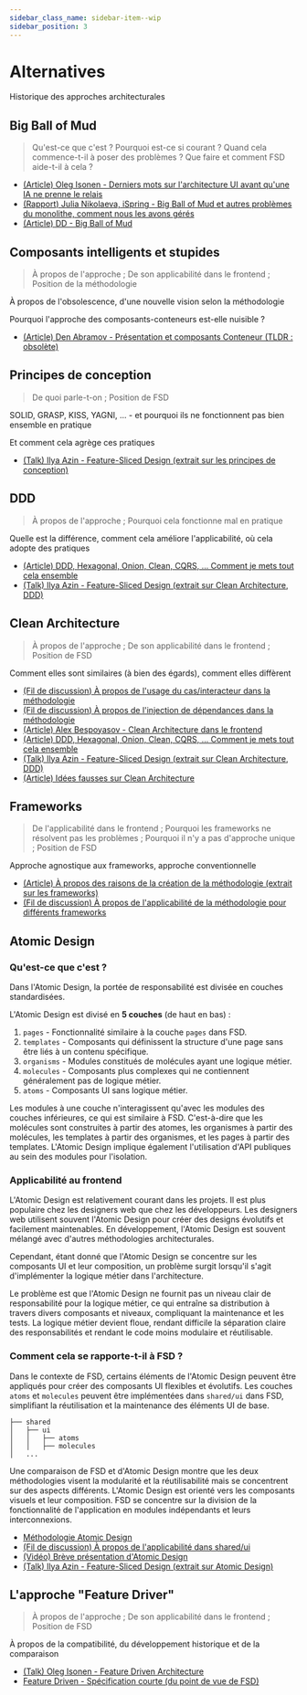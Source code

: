 ```yaml
---
sidebar_class_name: sidebar-item--wip
sidebar_position: 3
---
```



# Alternatives

<WIP ticket="62" />

Historique des approches architecturales

## Big Ball of Mud

<WIP ticket="258" />

> Qu'est-ce que c'est ? Pourquoi est-ce si courant ? Quand cela commence-t-il à poser des problèmes ? Que faire et comment FSD aide-t-il à cela ?

- [(Article) Oleg Isonen - Derniers mots sur l'architecture UI avant qu'une IA ne prenne le relais](https://oleg008.medium.com/last-words-on-ui-architecture-before-an-ai-takes-over-468c78f18f0d)
- [(Rapport) Julia Nikolaeva, iSpring - Big Ball of Mud et autres problèmes du monolithe, comment nous les avons gérés](http://youtu.be/gna4Ynz1YNI)
- [(Article) DD - Big Ball of Mud](https://thedomaindrivendesign.io/big-ball-of-mud/)


## Composants intelligents et stupides

<WIP ticket="214" />

> À propos de l'approche ; De son applicabilité dans le frontend ; Position de la méthodologie

À propos de l'obsolescence, d'une nouvelle vision selon la méthodologie

Pourquoi l'approche des composants-conteneurs est-elle nuisible ?

- [(Article) Den Abramov - Présentation et composants Conteneur (TLDR : obsolète)](https://medium.com/@dan_abramov/smart-and-dumb-components-7ca2f9a7c7d0)


## Principes de conception

<WIP ticket="59" />

> De quoi parle-t-on ; Position de FSD

SOLID, GRASP, KISS, YAGNI, ... - et pourquoi ils ne fonctionnent pas bien ensemble en pratique

Et comment cela agrège ces pratiques

- [(Talk) Ilya Azin - Feature-Sliced Design (extrait sur les principes de conception)](https://youtu.be/SnzPAr_FJ7w?t=380)


## DDD

<WIP ticket="1" />

> À propos de l'approche ; Pourquoi cela fonctionne mal en pratique

Quelle est la différence, comment cela améliore l'applicabilité, où cela adopte des pratiques

- [(Article) DDD, Hexagonal, Onion, Clean, CQRS, ... Comment je mets tout cela ensemble](https://herbertograca.com/2017/11/16/explicit-architecture-01-ddd-hexagonal-onion-clean-cqrs-how-i-put-it-all-together/)
- [(Talk) Ilya Azin - Feature-Sliced Design (extrait sur Clean Architecture, DDD)](https://youtu.be/SnzPAr_FJ7w?t=528)


## Clean Architecture

<WIP ticket="165" />

> À propos de l'approche ; De son applicabilité dans le frontend ; Position de FSD

Comment elles sont similaires (à bien des égards), comment elles diffèrent

- [(Fil de discussion) À propos de l'usage du cas/interacteur dans la méthodologie](https://t.me/feature_sliced/3897)
- [(Fil de discussion) À propos de l'injection de dépendances dans la méthodologie](https://t.me/feature_sliced/4592)
- [(Article) Alex Bespoyasov - Clean Architecture dans le frontend](https://bespoyasov.me/blog/clean-architecture-on-frontend/)
- [(Article) DDD, Hexagonal, Onion, Clean, CQRS, ... Comment je mets tout cela ensemble](https://herbertograca.com/2017/11/16/explicit-architecture-01-ddd-hexagonal-onion-clean-cqrs-how-i-put-it-all-together/)
- [(Talk) Ilya Azin - Feature-Sliced Design (extrait sur Clean Architecture, DDD)](https://youtu.be/SnzPAr_FJ7w?t=528)
- [(Article) Idées fausses sur Clean Architecture](http://habr.com/ru/company/mobileup/blog/335382/)


## Frameworks

<WIP ticket="58" />

> De l'applicabilité dans le frontend ; Pourquoi les frameworks ne résolvent pas les problèmes ; Pourquoi il n'y a pas d'approche unique ; Position de FSD

Approche agnostique aux frameworks, approche conventionnelle

- [(Article) À propos des raisons de la création de la méthodologie (extrait sur les frameworks)](/docs/about/motivation)
- [(Fil de discussion) À propos de l'applicabilité de la méthodologie pour différents frameworks](https://t.me/feature_sliced/3867)


## Atomic Design

### Qu'est-ce que c'est ?
Dans l'Atomic Design, la portée de responsabilité est divisée en couches standardisées.

L'Atomic Design est divisé en **5 couches** (de haut en bas) :

1. `pages` - Fonctionnalité similaire à la couche `pages` dans FSD.
2. `templates` - Composants qui définissent la structure d'une page sans être liés à un contenu spécifique.
3. `organisms` - Modules constitués de molécules ayant une logique métier.
4. `molecules` - Composants plus complexes qui ne contiennent généralement pas de logique métier.
5. `atoms` - Composants UI sans logique métier.

Les modules à une couche n'interagissent qu'avec les modules des couches inférieures, ce qui est similaire à FSD.
C'est-à-dire que les molécules sont construites à partir des atomes, les organismes à partir des molécules, les templates à partir des organismes, et les pages à partir des templates.
L'Atomic Design implique également l'utilisation d'API publiques au sein des modules pour l'isolation.

### Applicabilité au frontend

L'Atomic Design est relativement courant dans les projets. Il est plus populaire chez les designers web que chez les développeurs.
Les designers web utilisent souvent l'Atomic Design pour créer des designs évolutifs et facilement maintenables.
En développement, l'Atomic Design est souvent mélangé avec d'autres méthodologies architecturales.

Cependant, étant donné que l'Atomic Design se concentre sur les composants UI et leur composition, un problème surgit lorsqu'il s'agit d'implémenter
la logique métier dans l'architecture.

Le problème est que l'Atomic Design ne fournit pas un niveau clair de responsabilité pour la logique métier,
ce qui entraîne sa distribution à travers divers composants et niveaux, compliquant la maintenance et les tests.
La logique métier devient floue, rendant difficile la séparation claire des responsabilités et rendant
le code moins modulaire et réutilisable.

### Comment cela se rapporte-t-il à FSD ?

Dans le contexte de FSD, certains éléments de l'Atomic Design peuvent être appliqués pour créer des composants UI flexibles et évolutifs.
Les couches `atoms` et `molecules` peuvent être implémentées dans `shared/ui` dans FSD, simplifiant la réutilisation et
la maintenance des éléments UI de base.

```
├── shared
│   ├── ui
│   │   ├── atoms
│   │   ├── molecules
│   ...
```
Une comparaison de FSD et d'Atomic Design montre que les deux méthodologies visent la modularité et la réutilisabilité
mais se concentrent sur des aspects différents. L'Atomic Design est orienté vers les composants visuels et leur composition.
FSD se concentre sur la division de la fonctionnalité de l'application en modules indépendants et leurs interconnexions.

- [Méthodologie Atomic Design](https://atomicdesign.bradfrost.com/table-of-contents/)
- [(Fil de discussion) À propos de l'applicabilité dans shared/ui](https://t.me/feature_sliced/1653)
- [(Vidéo) Brève présentation d'Atomic Design](https://youtu.be/Yi-A20x2dcA)
- [(Talk) Ilya Azin - Feature-Sliced Design (extrait sur Atomic Design)](https://youtu.be/SnzPAr_FJ7w?t=587)

## L'approche "Feature Driver"

<WIP ticket="219" />

> À propos de l'approche ; De son applicabilité dans le frontend ; Position de FSD

À propos de la compatibilité, du développement historique et de la comparaison

- [(Talk) Oleg Isonen - Feature Driven Architecture](https://youtu.be/BWAeYuWFHhs)
- [Feature Driven - Spécification courte (du point de vue de FSD)](https://github.com/feature-sliced/documentation/tree/rc/feature-driven)
